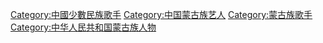 [[Category:中國少數民族歌手|Category:中國少數民族歌手]]
[[Category:中国蒙古族艺人|Category:中国蒙古族艺人]]
[[Category:蒙古族歌手|Category:蒙古族歌手]]
[[Category:中华人民共和国蒙古族人物|Category:中华人民共和国蒙古族人物]]